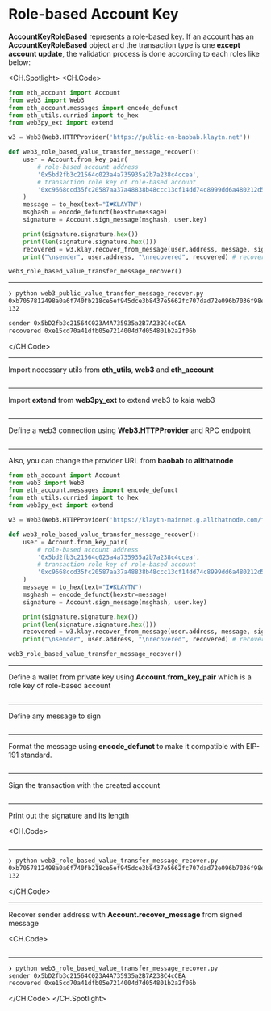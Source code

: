 # Role-based Account Key

**AccountKeyRoleBased** represents a role-based key. If an account has an **AccountKeyRoleBased** object and the transaction type is one **except account update**, the validation process is done according to each roles like below:

<CH.Spotlight>
<CH.Code>

```py web3_role_based_value_transfer_message_recover.py
from eth_account import Account
from web3 import Web3
from eth_account.messages import encode_defunct
from eth_utils.curried import to_hex
from web3py_ext import extend

w3 = Web3(Web3.HTTPProvider('https://public-en-baobab.klaytn.net'))

def web3_role_based_value_transfer_message_recover():
    user = Account.from_key_pair(
        # role-based account address
        '0x5bd2fb3c21564c023a4a735935a2b7a238c4ccea',
        # transaction role key of role-based account
        '0xc9668ccd35fc20587aa37a48838b48ccc13cf14dd74c8999dd6a480212d5f7ac'
    )
    message = to_hex(text="I♥KLAYTN")
    msghash = encode_defunct(hexstr=message)
    signature = Account.sign_message(msghash, user.key)

    print(signature.signature.hex())
    print(len(signature.signature.hex()))
    recovered = w3.klay.recover_from_message(user.address, message, signature.signature.hex(), "latest")
    print("\nsender", user.address, "\nrecovered", recovered) # recovered is an original address of the member key

web3_role_based_value_transfer_message_recover()
```

---

```zsh output
❯ python web3_public_value_transfer_message_recover.py
0xb7057812498a0a6f740fb218ce5ef945dce3b8437e5662fc707dad72e096b7036f98e96d48dd10de502a1d0ce0ae91e048357721dc7502a9aa2018561c06a97d1b
132

sender 0x5bD2fb3c21564C023A4A735935a2B7A238C4cCEA
recovered 0xe15cd70a41dfb05e7214004d7d054801b2a2f06b
```

</CH.Code>

---

Import necessary utils from **eth_utils**, **web3** and **eth_account**

```py web3_role_based_value_transfer_message_recover.py focus=1:4

```

---

Import **extend** from **web3py_ext** to extend web3 to kaia web3

```py web3_role_based_value_transfer_message_recover.py focus=5

```

---

Define a web3 connection using **Web3.HTTPProvider** and RPC endpoint

```py web3_role_based_value_transfer_message_recover.py focus=7

```

---

Also, you can change the provider URL from **baobab** to **allthatnode**

```py web3_role_based_value_transfer_message_recover.py focus=7
from eth_account import Account
from web3 import Web3
from eth_account.messages import encode_defunct
from eth_utils.curried import to_hex
from web3py_ext import extend

w3 = Web3(Web3.HTTPProvider('https://klaytn-mainnet.g.allthatnode.com/full/evm'))

def web3_role_based_value_transfer_message_recover():
    user = Account.from_key_pair(
        # role-based account address
        '0x5bd2fb3c21564c023a4a735935a2b7a238c4ccea',
        # transaction role key of role-based account
        '0xc9668ccd35fc20587aa37a48838b48ccc13cf14dd74c8999dd6a480212d5f7ac'
    )
    message = to_hex(text="I♥KLAYTN")
    msghash = encode_defunct(hexstr=message)
    signature = Account.sign_message(msghash, user.key)

    print(signature.signature.hex())
    print(len(signature.signature.hex()))
    recovered = w3.klay.recover_from_message(user.address, message, signature.signature.hex(), "latest")
    print("\nsender", user.address, "\nrecovered", recovered) # recovered is an original address of the member key

web3_role_based_value_transfer_message_recover()
```

---

Define a wallet from private key using **Account.from_key_pair** which is a role key of role-based account

```py web3_role_based_value_transfer_message_recover.py focus=10:13

```

---

Define any message to sign

```py web3_role_based_value_transfer_message_recover.py focus=16

```

---

Format the message using **encode_defunct** to make it compatible with EIP-191 standard.

```py web3_role_based_value_transfer_message_recover.py focus=17

```

---

Sign the transaction with the created account

```py web3_role_based_value_transfer_message_recover.py focus=18

```

---

Print out the signature and its length

<CH.Code>
```py web3_role_based_value_transfer_message_recover.py focus=20:21

````

---

```zsh output
❯ python web3_role_based_value_transfer_message_recover.py
0xb7057812498a0a6f740fb218ce5ef945dce3b8437e5662fc707dad72e096b7036f98e96d48dd10de502a1d0ce0ae91e048357721dc7502a9aa2018561c06a97d1b
132
````

</CH.Code>

---

Recover sender address with **Account.recover_message** from signed message

<CH.Code>
```py web3_role_based_value_transfer_message_recover.py focus=20:21

````
---

```zsh output
❯ python web3_role_based_value_transfer_message_recover.py
sender 0x5bD2fb3c21564C023A4A735935a2B7A238C4cCEA
recovered 0xe15cd70a41dfb05e7214004d7d054801b2a2f06b
````

</CH.Code>
</CH.Spotlight>
